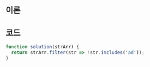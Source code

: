 
## 이론

<Filter />

## 코드

```js
function solution(strArr) {
  return strArr.filter(str => !str.includes('ad'));
}
```
